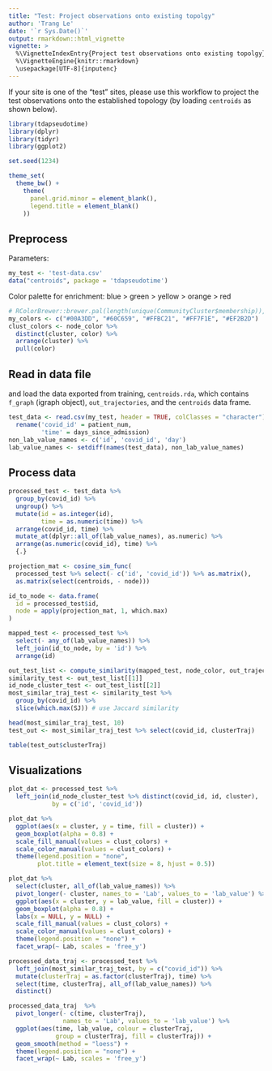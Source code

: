 ```yaml
---
title: "Test: Project observations onto existing topolgy"
author: 'Trang Le'
date: '`r Sys.Date()`'
output: rmarkdown::html_vignette
vignette: >
  %\VignetteIndexEntry{Project test observations onto existing topolgy}
  %\VignetteEngine{knitr::rmarkdown}
  \usepackage[UTF-8]{inputenc}
---
```


If your site is one of the "test" sites, please use this workflow to project the test observations onto the established topology (by loading `centroids` as shown below).

```r
library(tdapseudotime)
library(dplyr)
library(tidyr)
library(ggplot2)

set.seed(1234)
```

```r
theme_set(
  theme_bw() + 
    theme(
      panel.grid.minor = element_blank(),
      legend.title = element_blank()
    ))
```

## Preprocess

Parameters:
```r
my_test <- 'test-data.csv'
data("centroids", package = 'tdapseudotime')
```

Color palette for enrichment: blue > green > yellow > orange > red
```r
# RColorBrewer::brewer.pal(length(unique(CommunityCluster$membership)), "Set1")
my_colors <- c("#00A3DD", "#60C659", "#FFBC21", "#FF7F1E", "#EF2B2D")
clust_colors <- node_color %>% 
  distinct(cluster, color) %>% 
  arrange(cluster) %>% 
  pull(color)
```

## Read in data file
and load the data exported from training, `centroids.rda`, which contains 
`f_graph` (igraph object), `out_trajectories`, and the `centroids` data frame.

```r
test_data <- read.csv(my_test, header = TRUE, colClasses = "character") %>% 
  rename('covid_id' = patient_num,
         'time' = days_since_admission)
non_lab_value_names <- c('id', 'covid_id', 'day')
lab_value_names <- setdiff(names(test_data), non_lab_value_names)


```

## Process data

```r
processed_test <- test_data %>% 
  group_by(covid_id) %>% 
  ungroup() %>% 
  mutate(id = as.integer(id),
         time = as.numeric(time)) %>% 
  arrange(covid_id, time) %>% 
  mutate_at(dplyr::all_of(lab_value_names), as.numeric) %>% 
  arrange(as.numeric(covid_id), time) %>% 
  {.}
```

```r
projection_mat <- cosine_sim_func(
  processed_test %>% select(- c('id', 'covid_id')) %>% as.matrix(), 
  as.matrix(select(centroids, - node)))

id_to_node <- data.frame(
  id = processed_test$id,
  node = apply(projection_mat, 1, which.max)
)
```

```r
mapped_test <- processed_test %>% 
  select(- any_of(lab_value_names)) %>% 
  left_join(id_to_node, by = 'id') %>% 
  arrange(id)

out_test_list <- compute_similarity(mapped_test, node_color, out_trajectories)
similarity_test <- out_test_list[[1]]
id_node_cluster_test <- out_test_list[[2]]
most_similar_traj_test <- similarity_test %>%
  group_by(covid_id) %>%
  slice(which.max(SJ)) # use Jaccard similarity

head(most_similar_traj_test, 10)
test_out <- most_similar_traj_test %>% select(covid_id, clusterTraj)

table(test_out$clusterTraj)
```

## Visualizations

```r
plot_dat <- processed_test %>% 
  left_join(id_node_cluster_test %>% distinct(covid_id, id, cluster), 
            by = c('id', 'covid_id'))

plot_dat %>% 
  ggplot(aes(x = cluster, y = time, fill = cluster)) +
  geom_boxplot(alpha = 0.8) + 
  scale_fill_manual(values = clust_colors) + 
  scale_color_manual(values = clust_colors) +
  theme(legend.position = "none",
        plot.title = element_text(size = 8, hjust = 0.5))

plot_dat %>% 
  select(cluster, all_of(lab_value_names)) %>% 
  pivot_longer(- cluster, names_to = 'Lab', values_to = 'lab_value') %>% 
  ggplot(aes(x = cluster, y = lab_value, fill = cluster)) +
  geom_boxplot(alpha = 0.8) + 
  labs(x = NULL, y = NULL) +
  scale_fill_manual(values = clust_colors) + 
  scale_color_manual(values = clust_colors) +
  theme(legend.position = "none") +
  facet_wrap(~ Lab, scales = 'free_y')

processed_data_traj <- processed_test %>% 
  left_join(most_similar_traj_test, by = c("covid_id")) %>% 
  mutate(clusterTraj = as.factor(clusterTraj), time) %>%
  select(time, clusterTraj, all_of(lab_value_names)) %>% 
  distinct()
```

```r
processed_data_traj  %>% 
  pivot_longer(- c(time, clusterTraj), 
               names_to = 'Lab', values_to = 'lab_value') %>% 
  ggplot(aes(time, lab_value, colour = clusterTraj, 
             group = clusterTraj, fill = clusterTraj)) +
  geom_smooth(method = "loess") +
  theme(legend.position = "none") +
  facet_wrap(~ Lab, scales = 'free_y')
```
